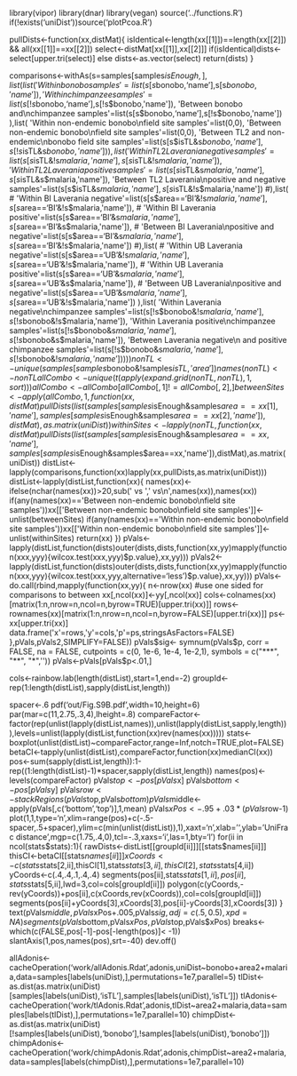 library(vipor)
library(dnar)
library(vegan)
source('../functions.R')
if(!exists('uniDist'))source('plotPcoa.R')


pullDists<-function(xx,distMat){
  isIdentical<-length(xx[[1]])==length(xx[[2]]) && all(xx[[1]]==xx[[2]])
  select<-distMat[xx[[1]],xx[[2]]]
  if(isIdentical)dists<-select[upper.tri(select)]
  else dists<-as.vector(select)
  return(dists)
}


comparisons<-withAs(s=samples[samples$isEnough,],list(
  list(
    'Within bonobo samples'=list(s[s$bonobo,'name'],s[s$bonobo,'name']),
    'Within chimpanzee samples'=list(s[!s$bonobo,'name'],s[!s$bonobo,'name']),
    'Between bonobo and\nchimpanzee samples'=list(s[s$bonobo,'name'],s[!s$bonobo,'name'])
  ),list(
    'Within non-endemic bonobo\nfield site samples'=list(0,0),
    'Between non-endemic bonobo\nfield site samples'=list(0,0),
    'Between TL2 and non-endemic\nbonobo field site samples'=list(s[s$isTL&s$bonobo,'name'],s[!s$isTL&s$bonobo,'name'])
  ),list(
    'Within TL2 Laverania negative samples'=list(s[s$isTL&!s$malaria,'name'],s[s$isTL&!s$malaria,'name']),
    'Within TL2 Laverania positive samples'=list(s[s$isTL&s$malaria,'name'],s[s$isTL&s$malaria,'name']),
    'Between TL2 Laverania\npositive and negative samples'=list(s[s$isTL&s$malaria,'name'],s[s$isTL&!s$malaria,'name'])
  #),list(
  #  'Within BI Laverania negative'=list(s[s$area=='BI'&!s$malaria,'name'],s[s$area=='BI'&!s$malaria,'name']),
  #  'Within BI Laverania positive'=list(s[s$area=='BI'&s$malaria,'name'],s[s$area=='BI'&s$malaria,'name']),
  #  'Between BI Laverania\npositive and negative'=list(s[s$area=='BI'&s$malaria,'name'],s[s$area=='BI'&!s$malaria,'name'])
  #),list(
  #  'Within UB Laverania negative'=list(s[s$area=='UB'&!s$malaria,'name'],s[s$area=='UB'&!s$malaria,'name']),
  #  'Within UB Laverania positive'=list(s[s$area=='UB'&s$malaria,'name'],s[s$area=='UB'&s$malaria,'name']),
  #  'Between UB Laverania\npositive and negative'=list(s[s$area=='UB'&s$malaria,'name'],s[s$area=='UB'&!s$malaria,'name'])
  ),list(
    'Within Laverania negative\nchimpanzee samples'=list(s[!s$bonobo&!s$malaria,'name'],s[!s$bonobo&!s$malaria,'name']),
    'Within Laverania positive\nchimpanzee samples'=list(s[!s$bonobo&s$malaria,'name'],s[!s$bonobo&s$malaria,'name']),
    'Between Laverania negative\n and positive chimpanzee samples'=list(s[!s$bonobo&s$malaria,'name'],s[!s$bonobo&!s$malaria,'name'])
  )
))
nonTL<-unique(samples[samples$bonobo&!samples$isTL,'area'])
names(nonTL)<-nonTL
allCombo<-unique(t(apply(expand.grid(nonTL,nonTL),1,sort)))
allCombo<-allCombo[allCombo[,1]!=allCombo[,2],]
betweenSites<-apply(allCombo,1,function(xx,distMat)pullDists(list(samples[samples$isEnough&samples$area==xx[1],'name'],samples[samples$isEnough&samples$area==xx[2],'name']),distMat),as.matrix(uniDist))
withinSites<-lapply(nonTL,function(xx,distMat)pullDists(list(samples[samples$isEnough&samples$area==xx,'name'],samples[samples$isEnough&samples$area==xx,'name']),distMat),as.matrix(uniDist))
distList<-lapply(comparisons,function(xx)lapply(xx,pullDists,as.matrix(uniDist)))
distList<-lapply(distList,function(xx){
  names(xx)<-ifelse(nchar(names(xx))>20,sub(' vs ',' vs\n',names(xx)),names(xx))
  if(any(names(xx)=='Between non-endemic bonobo\nfield site samples'))xx[['Between non-endemic bonobo\nfield site samples']]<-unlist(betweenSites)
  if(any(names(xx)=='Within non-endemic bonobo\nfield site samples'))xx[['Within non-endemic bonobo\nfield site samples']]<-unlist(withinSites)
  return(xx)
})
pVals<-lapply(distList,function(dists)outer(dists,dists,function(xx,yy)mapply(function(xxx,yyy){wilcox.test(xxx,yyy)$p.value},xx,yy)))
pVals2<-lapply(distList,function(dists)outer(dists,dists,function(xx,yy)mapply(function(xxx,yyy){wilcox.test(xxx,yyy,alternative='less')$p.value},xx,yy)))
pVals<-do.call(rbind,mapply(function(xx,yy){
  n<-nrow(xx)
  #use one sided for comparisons to between
  xx[,ncol(xx)]<-yy[,ncol(xx)]
  cols<-colnames(xx)[matrix(1:n,nrow=n,ncol=n,byrow=TRUE)[upper.tri(xx)]]
  rows<-rownames(xx)[matrix(1:n,nrow=n,ncol=n,byrow=FALSE)[upper.tri(xx)]]
  ps<-xx[upper.tri(xx)]
  data.frame('x'=rows,'y'=cols,'p'=ps,stringsAsFactors=FALSE)
},pVals,pVals2,SIMPLIFY=FALSE))
pVals$sig<- symnum(pVals$p, corr = FALSE, na = FALSE, cutpoints = c(0, 1e-6, 1e-4, 1e-2,1), symbols = c("***", "**", "*",''))
pVals<-pVals[pVals$p<.01,]

cols<-rainbow.lab(length(distList),start=1,end=-2)
groupId<-rep(1:length(distList),sapply(distList,length))

spacer<-.6
pdf('out/Fig.S9B.pdf',width=10,height=6)
  par(mar=c(11,2.75,.3,4),lheight=.8)
  compareFactor<-factor(rep(unlist(lapply(distList,names)),unlist(lapply(distList,sapply,length))),levels=unlist(lapply(distList,function(xx)rev(names(xx)))))
  stats<-boxplot(unlist(distList)~compareFactor,range=Inf,notch=TRUE,plot=FALSE)
  betaCI<-tapply(unlist(distList),compareFactor,function(xx)medianCI(xx))
  pos<-sum(sapply(distList,length)):1-rep((1:length(distList)-1)*spacer,sapply(distList,length))
  names(pos)<-levels(compareFactor)
  pVals$top<-pos[pVals$x]
  pVals$bottom<-pos[pVals$y]
  pVals$row<-stackRegions(pVals$top,pVals$bottom)
  pVals$middle<-apply(pVals[,c('bottom','top')],1,mean)
  pVals$xPos<-.95+.03*(pVals$row-1)
  plot(1,1,type='n',xlim=range(pos)+c(-.5-spacer,.5+spacer),ylim=c(min(unlist(distList)),1),xaxt='n',xlab='',ylab='UniFrac distance',mgp=c(1.75,.4,0),tcl=-.3,xaxs='i',las=1,bty='l')
  for(ii in ncol(stats$stats):1){
    rawDists<-distList[[groupId[ii]]][[stats$names[ii]]]
    thisCI<-betaCI[[stats$names[ii]]]
    xCoords<-c(stats$stats[2,ii],thisCI[1],stats$stats[3,ii],thisCI[2],stats$stats[4,ii])
    yCoords<-c(.4,.4,.1,.4,.4)
    segments(pos[ii],stats$stats[1,ii],pos[ii],stats$stats[5,ii],lwd=3,col=cols[groupId[ii]])
    polygon(c(yCoords,-rev(yCoords))+pos[ii],c(xCoords,rev(xCoords)),col=cols[groupId[ii]])
    segments(pos[ii]+yCoords[3],xCoords[3],pos[ii]-yCoords[3],xCoords[3])
  }
  text(pVals$middle,pVals$xPos+.005,pVals$sig,adj=c(.5,0.5),xpd=NA)
  segments(pVals$bottom,pVals$xPos,pVals$top,pVals$xPos)
  breaks<-which(c(FALSE,pos[-1]-pos[-length(pos)]< -1))
  slantAxis(1,pos,names(pos),srt=-40)
dev.off()

allAdonis<-cacheOperation('work/allAdonis.Rdat',adonis,uniDist~bonobo+area2+malaria,data=samples[labels(uniDist),],permutations=1e7,parallel=5)
tlDist<-as.dist(as.matrix(uniDist)[samples[labels(uniDist),'isTL'],samples[labels(uniDist),'isTL']])
tlAdonis<-cacheOperation('work/tlAdonis.Rdat',adonis,tlDist~area2+malaria,data=samples[labels(tlDist),],permutations=1e7,parallel=10)
chimpDist<-as.dist(as.matrix(uniDist)[!samples[labels(uniDist),'bonobo'],!samples[labels(uniDist),'bonobo']])
chimpAdonis<-cacheOperation('work/chimpAdonis.Rdat',adonis,chimpDist~area2+malaria,data=samples[labels(chimpDist),],permutations=1e7,parallel=10)

